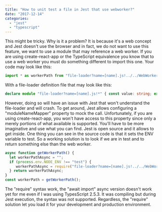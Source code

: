```yaml
---
title: "How to unit test a file in Jest that use webworker?"
date: "2017-12-14"
categories: 
  - "jest"
  - "typescript"
---
```


This might be tricky. Why is it a problem? It is because it's a web concept and Jest doesn't use the browser and in fact, we do not want to use this feature, we want to use a module that may reference a web worker. If you are using create-react-app or the TypeScript equivalence you know that to use a web worker you must do something different to import this one. Your code may look like this:

```typescript
import * as workerPath from "file-loader?name=[name].js!../../WebWorkers/yourWebWorker"; 
``` 


With a file-loader definition file that may look like this:

```typescript
declare module "file-loader?name=[name].js!*" { const value: string; export = value; } 
``` 


However, doing so will have an issue with Jest that won't understand the file-loader and will crash. To get around, Jest allows configuring a "moduleNameMapper" property to mock the call. Unfortunately, if you are using create-react-app, you won't have access to this property since only a merely portions of what available is supported. You'll have to be more imaginative and use what you can find. Jest is open source and it allows to get inside. One thing you can see in the source code is that it sets the ENV variable to test. So a working solution is to look if we are in test and to return something else than the web worker.

```typescript
async function getWorkerPath() { 
  let workerPathAsync = ""; 
  if (process.env.NODE_ENV !== "test") {
     workerPathAsync = require("file-loader?name=[name].js!../../WebWorkers/logWebWorker"); 
  } return workerPathAsync; 
} 
const workerPath = getWorkerPath(); 
``` 

The "require" syntax work, the "await import" async version doesn't work yet for me even if I was using TypesScript 2.5.3. It was compiling but during Jest execution, the syntax was not supported. Regardless, the "require" solution let you load it for your development and production environment.
